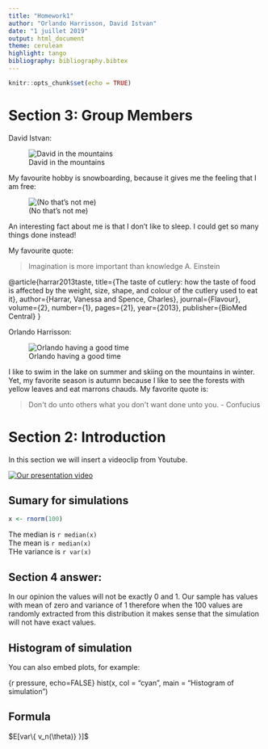 ```yaml
---
title: "Homework1"
author: "Orlando Harrisson, David Istvan"
date: "1 juillet 2019"
output: html_document
theme: cerulean
highlight: tango
bibliography: bibliography.bibtex
---
```



```r
knitr::opts_chunk$set(echo = TRUE)
```


# Section 3: Group Members
David Istvan:

![David in the mountains](https://scontent-yyz1-1.cdninstagram.com/vp/ffbaaa0487b7b25eb77dc0da40519cec/5D82C98B/t51.2885-19/s150x150/50247619_249066259371241_2049169312563855360_n.jpg?_nc_ht=scontent-yyz1-1.cdninstagram.com&se=8)

My favourite hobby is snowboarding, because it gives me the feeling that I am free:

![(No that's not me)](http://ilovetoskiandboard.com/wp-content/uploads/2015/03/snowboarding-switzerland-620x350.jpg)

An interesting fact about me is that I don't like to sleep.
I could get so many things done instead!

My favourite quote:


> Imagination is more important
> than knowledge
A. Einstein

@article{harrar2013taste,
  title={The taste of cutlery: how the taste of food is affected by 
  the weight, size, shape, and colour of the cutlery used to eat it},
  author={Harrar, Vanessa and Spence, Charles},
  journal={Flavour},
  volume={2},
  number={1},
  pages={21},
  year={2013},
  publisher={BioMed Central}
}

Orlando Harrisson:

![Orlando having a good time](https://media.licdn.com/dms/image/C4D03AQEallSzczhK0w/profile-displayphoto-shrink_200_200/0?e=1567641600&v=beta&t=J0oyIEeGhTmgU6hsdsyUBWrg5WTlpsVW39Ua-t6YuRA)

I like to swim in the lake on summer and skiing on the mountains in winter.
Yet, my favorite season is autumn because I like to see the forests with yellow leaves and eat marrons chauds.
My favorite quote is:


> Don\'t do unto others what you don\'t want done unto you.
> - Confucius


# Section 2: Introduction
In this section we will insert a videoclip from Youtube.


[![Our presentation video](http://img.youtube.com/vi/YOUTUBE_VIDEO_ID_HERE/0.jpg)](https://www.youtube.com/watch?v=LQrlmcAghq8 "presentation_video")


## Sumary for simulations
``` r
x <- rnorm(100)
```

The median is `r median(x)` \
The mean is `r median(x)` \
THe variance is `r var(x)` \



## Section 4 answer:
In our opinion the values will not be exactly 0 and 1. Our sample has values with mean of zero and variance of 1 therefore when the 100 values are randomly extracted from this distribution it makes sense that the simulation will not have exact values.



## Histogram of simulation

You can also embed plots, for example:

{r pressure, echo=FALSE}
hist(x, col = "cyan", main = "Histogram of simulation")



## Formula
$E[var\{ v_n(\theta)} }]$
